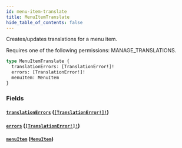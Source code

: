 ```yaml
---
id: menu-item-translate
title: MenuItemTranslate
hide_table_of_contents: false
---
```


Creates/updates translations for a menu item.

Requires one of the following permissions: MANAGE_TRANSLATIONS.

```graphql
type MenuItemTranslate {
  translationErrors: [TranslationError!]!
  errors: [TranslationError!]!
  menuItem: MenuItem
}
```

### Fields

#### [`translationErrors`](#) ([`[TranslationError!]!`](../../../developer/api-reference/objects/translation-error))

#### [`errors`](#) ([`[TranslationError!]!`](../../../developer/api-reference/objects/translation-error))

#### [`menuItem`](#) ([`MenuItem`](../../../developer/api-reference/objects/menu-item))
